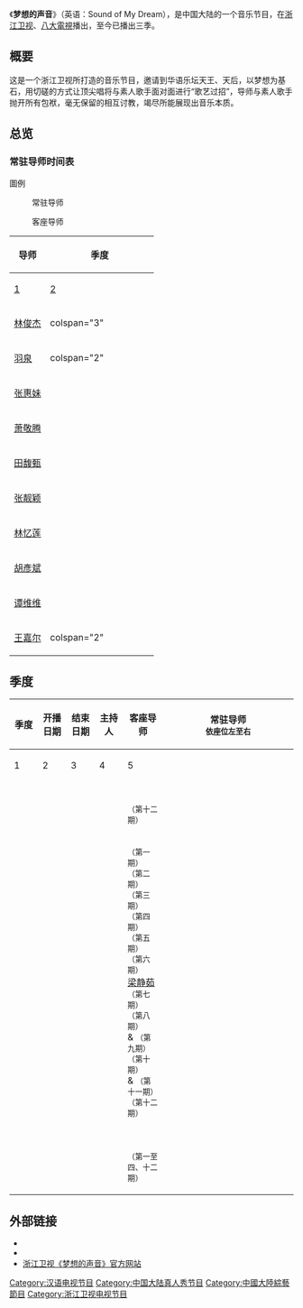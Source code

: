 {{Expert}}
{{Infobox television
| show_name = 梦想的声音
| original_name = ''{{lang|en|Sound of My Dream}}''
| 图片 = 
| caption = 
| genre = [[真人秀|真人秀]]
| format = 音乐节目
| director = 
| presenter = [[胡乔华|华少]]（第一至三季）
| judges = [[林俊杰|林俊杰]]（第一至三季)<br>[[羽泉|羽泉]]（第一、二季）<br>[[张惠妹|张惠妹]]（第一季）<br>[[萧敬腾|萧敬腾]]（第一季）<br>[[田馥甄|田馥甄]]（第一季）<br>[[林忆莲|林忆莲]]（第二季）<br>[[张靓颖|张靓颖]]（第二、三季）<br>[[胡彦斌|胡彦斌]] (第三季) <br>[[谭维维|谭维维]] (第三季) <br>[[王嘉尔|王嘉尔]] (第三季)
| country = {{中国大陆}}
| language = [[普通话|普通话]]
| broadcaster = {{中国大陆}} [[浙江卫视|浙江卫视]]
| first_aired = 第一季：2016年11月4日
| last_aired = 2017年1月13日<br>第二季：2017年10月27日－2018年1月19日<br>第三季：2018年10月26日－2019年1月11日
| followed_by = [[梦想的声音_(第一季)|梦想的声音 (第一季)]]<br>[[梦想的声音_(第二季)|梦想的声音 (第二季)]]<br>[[梦想的声音_(第三季)|梦想的声音 (第三季)]]
| company = 
| channel = [[浙江卫视|浙江卫视]]、[[八大電視|八大電視]]
| picture_format = [[SDTV|SDTV]]、[[HDTV|HDTV]]
| first_run = {{中国大陆}}
| website = http://voice.zjstv.com/ 浙江卫视《梦想的声音》
}}

《'''梦想的声音'''》（英语：Sound of My Dream），是中国大陆的一个音乐节目，在[[浙江卫视|浙江卫视]]、[[八大電視|八大電視]]播出，至今已播出三季。

==概要==
这是一个浙江卫视所打造的音乐节目，邀请到华语乐坛天王、天后，以梦想为基石，用切磋的方式让顶尖唱将与素人歌手面对面进行“歌艺过招”，导师与素人歌手抛开所有包袱，毫无保留的相互讨教，竭尽所能展现出音乐本质。

==总览==
===常驻导师时间表===
; 圖例
:{{Color box|#ddffdd|border=darkgray}} 常驻导师
:{{Color box|#DAEBFF|border=darkgray}} 客座导师
{|class="wikitable"
!width="25%" rowspan="2"|导师
!width="75%" colspan="3"|季度
|-
!width="25%"|[[梦想的声音_(第一季)|1]]
!width="25%"|[[梦想的声音_(第二季)|2]]
!width="25%"|[[梦想的声音_(第三季)|3]]
|-
![[林俊杰|林俊杰]]
!colspan="3" {{cMain|}}
|-
![[羽泉|羽泉]]
!colspan="2" {{cMain|}}
!{{N/A|}}
|-
![[张惠妹|张惠妹]]
!{{cMain|}}
!colspan="2" {{N/A|}}
|-
![[萧敬腾|萧敬腾]]
!{{cMain|}}
!colspan="2" {{N/A|}}
|-
![[田馥甄|田馥甄]]
!{{cMain|}}
!colspan="2" {{N/A|}}
|-
![[张靓颖|张靓颖]]
!{{cGuest|}}
|colspan = "2" {{cMain|}}
|-
![[林忆莲|林忆莲]]
!{{N/A|}}
!{{cMain|}}
!{{N/A|}}
|-
![[胡彥斌|胡彥斌]]
!{{N/A|}}
!{{cGuest|}}
!{{cMain|}}
|-
![[谭维维|谭维维]]
! {{N/A|}}
!{{cGuest|}}
!{{cMain|}}
|-
![[王嘉尔|王嘉尔]]
!colspan="2" {{N/A|}}
!{{cGuest|}}
|}

==季度==
{|class="wikitable" style="text-align:center;width:100%"
|-style="line-height:16px"
!rowspan="2" style="width:6%"|季度
!rowspan="2" style="width:10%"|开播日期
!rowspan="2" style="width:10%"|结束日期
!rowspan="2" style="width:10%"|主持人
!rowspan="2" style="width:14%"|客座导师
!colspan="5" style="width:50%"|常驻导师<br><small>依座位左至右</small>
|-
!width="10%"|1
!width="10%"|2
!width="10%"|3
!width="10%"|4
!width="10%"|5
|-
|{{nowrap|'''[[梦想的声音_(第一季)|第一季]]'''}}
|{{nowrap|2016/11/04}}
|{{nowrap|2017/1/13}}
|rowspan="3"|{{nowrap|[[胡乔华|华少]]}}
|{{nowrap|[[张靓颖|张靓颖]]}}<br><small>（第十二期）</small>
|{{nowrap|[[林俊杰|林俊杰]]}}
|rowspan="2"| {{nowrap|[[羽泉|羽泉]]}}
|{{nowrap|[[张惠妹|张惠妹]]}}
|{{nowrap|[[萧敬腾|萧敬腾]]}}
|{{nowrap|[[田馥甄|田馥甄]]}}
|-
|{{nowrap|'''[[梦想的声音_(第二季)|第二季]]'''}}
|{{nowrap|2017/10/27}}
|{{nowrap|2018/1/19}}
|{{nowrap|[[李玉刚|李玉刚]]}}<small>（第一期）</small><br>{{nowrap|[[胡彦斌|胡彦斌]]}}<small>（第二期）</small><br>{{nowrap|[[李荣浩|李荣浩]]}}<small>（第三期）</small><br>{{nowrap|[[A-Lin|A-Lin]]}}<small>（第四期）</small><br>{{nowrap|[[刘宪华|刘宪华]]}}<small>（第五期）</small><br>{{nowrap|[[王珮瑜|王珮瑜]]}}<small>（第六期）</small><br>[[梁静茹|梁静茹]]<small>（第七期）</small><br>{{nowrap|[[庾澄慶|庾澄庆]]}}<small>（第八期）</small><br>{{nowrap|[[李雲迪|李雲迪]]}} & {{nowrap|[[品冠|品冠]]}}<small>（第九期）</small><br>{{nowrap|[[林志炫|林志炫]]}}<small>（第十期）</small><br>{{nowrap|[[歐陽娜娜|歐陽娜娜]]}} & {{nowrap|[[譚維維|譚維維]]}}<small>（第十一期）</small><br>{{nowrap|[[查莉·XCX|Charli XCX]] & [[李宇春|李宇春]]}}<small>（第十二期）</small>
|{{N/A|<small>客座导师座位</small>}}
|{{nowrap|[[林忆莲|林忆莲]]}}
|{{nowrap|[[林俊杰|林俊杰]]}}
|{{nowrap|[[张靓颖|张靓颖]]}}
|-
|{{nowrap|'''[[梦想的声音_(第三季)|第三季]]'''}}
|{{nowrap|2018/10/26}}
|{{nowrap|2019/1/11}}
|{{nowrap|[[王嘉尔|王嘉尔]]}}<br><small>（第一至四、十二期）</small>
|{{nowrap|[[王嘉尔|王嘉尔]]<small>（第一至四期）</small><br>[[张靓颖|张靓颖]]<small>（第五至十二期)</small>}}
|{{nowrap|[[胡彦斌|胡彦斌]]}}
|{{nowrap|[[林俊杰|林俊杰]]}}
|{{nowrap|[[譚维维|譚维维]]}}
|{{nowrap|[[王嘉尔|王嘉尔]]<small>（第十二期）</small>
|}

==外部链接==
*{{facebook|mengxiangdeshengyin|梦想的声音 Sound of My Dream}}
*{{youtube|channel=UCp8cPvx_Od76EL66vvCnhRA|浙江卫视音乐频道 ZJSTV Music Channel}}
*[https://web.archive.org/web/20171009032843/http://voice.zjstv.com/ 浙江卫视《梦想的声音》官方网站]

[[Category:汉语电视节目|Category:汉语电视节目]]
[[Category:中国大陆真人秀节目|Category:中国大陆真人秀节目]]
[[Category:中國大陸綜藝節目|Category:中國大陸綜藝節目]]
[[Category:浙江卫视电视节目|Category:浙江卫视电视节目]]